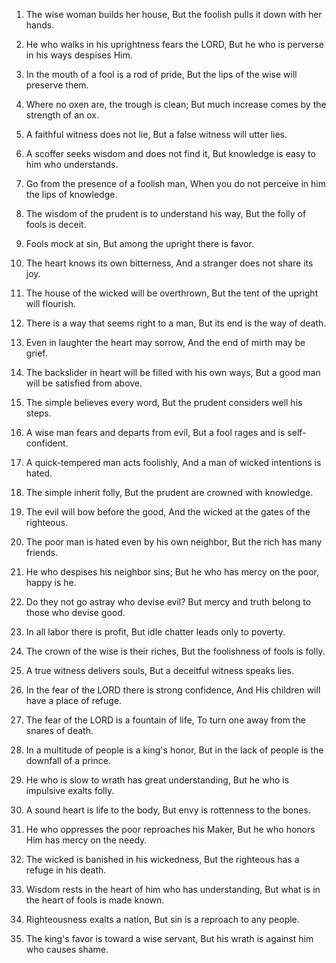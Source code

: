 
1. The wise woman builds her house, But the foolish pulls it down with her hands.

2. He who walks in his uprightness fears the LORD, But he who is perverse in his ways despises Him.

3. In the mouth of a fool is a rod of pride, But the lips of the wise will preserve them.

4. Where no oxen are, the trough is clean; But much increase comes by the strength of an ox.

5. A faithful witness does not lie, But a false witness will utter lies.

6. A scoffer seeks wisdom and does not find it, But knowledge is easy to him who understands.

7. Go from the presence of a foolish man, When you do not perceive in him the lips of knowledge.

8. The wisdom of the prudent is to understand his way, But the folly of fools is deceit.

9. Fools mock at sin, But among the upright there is favor.

10. The heart knows its own bitterness, And a stranger does not share its joy.

11. The house of the wicked will be overthrown, But the tent of the upright will flourish.

12. There is a way that seems right to a man, But its end is the way of death.

13. Even in laughter the heart may sorrow, And the end of mirth may be grief.

14. The backslider in heart will be filled with his own ways, But a good man will be satisfied from above.

15. The simple believes every word, But the prudent considers well his steps.

16. A wise man fears and departs from evil, But a fool rages and is self-confident.

17. A quick-tempered man acts foolishly, And a man of wicked intentions is hated.

18. The simple inherit folly, But the prudent are crowned with knowledge.

19. The evil will bow before the good, And the wicked at the gates of the righteous.

20. The poor man is hated even by his own neighbor, But the rich has many friends.

21. He who despises his neighbor sins; But he who has mercy on the poor, happy is he.

22. Do they not go astray who devise evil? But mercy and truth belong to those who devise good.

23. In all labor there is profit, But idle chatter leads only to poverty.

24. The crown of the wise is their riches, But the foolishness of fools is folly.

25. A true witness delivers souls, But a deceitful witness speaks lies.

26. In the fear of the LORD there is strong confidence, And His children will have a place of refuge.

27. The fear of the LORD is a fountain of life, To turn one away from the snares of death.

28. In a multitude of people is a king's honor, But in the lack of people is the downfall of a prince.

29. He who is slow to wrath has great understanding, But he who is impulsive exalts folly.

30. A sound heart is life to the body, But envy is rottenness to the bones.

31. He who oppresses the poor reproaches his Maker, But he who honors Him has mercy on the needy.

32. The wicked is banished in his wickedness, But the righteous has a refuge in his death.

33. Wisdom rests in the heart of him who has understanding, But what is in the heart of fools is made known.

34. Righteousness exalts a nation, But sin is a reproach to any people.

35. The king's favor is toward a wise servant, But his wrath is against him who causes shame.


